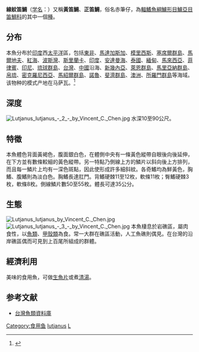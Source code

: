 {{Speciesbox
| image = Lutjanus lutjanus.JPG
| status = NE
| status_system = iucn3.1
| genus = Lutjanus
| species = lutjanus
| authority = [[Bloch|Bloch]], 1790
| synonyms = {{collapsible list|
*''Mesoprion caroui''<br /><small>Cuvier, 1828</small>
*''Diacope lineolata''<br /><small>Rüppell, 1829</small>
*''Mesoprion erythrognathus''<br /><small>Valenciennes, 1831</small>
*''Lutjanus blochii''<br /><small>Lacepède, 1802</small>
*''Mesoprion xanthopterygius''<br /><small>Bleeker, 1849</small>
*''Lutjanus lineolatus''<br /><small>Rüppell, 1829</small>
*''Lutianus lineolatus''<br /><small>Rüppell, 1829</small>
*''Serranus nouleny''<br /><small>Valenciennes, 1828</small>
*''Rhomboplitoides megalops''<br /><small>Fowler, 1918</small>
}}
}}
'''線紋笛鯛'''（[[学名|学名]]：{{lang|la|''Lutjanus lutjanus''}}）又稱'''黃笛鯛'''、'''正笛鯛'''，俗名赤筆仔，為[[輻鰭魚綱|輻鰭魚綱]][[鱸形目|鱸形目]][[鱸亞目|鱸亞目]][[笛鯛科|笛鯛科]]的其中一個[[種|種]]。

==分布==
本魚分布於[[印度|印度]]西[[太平洋|太平洋]]區，包括[[東非|東非]]、[[馬達加斯加|馬達加斯加]]、[[模里西斯|模里西斯]]、[[塞席爾群島|塞席爾群島]]、[[馬爾地夫|馬爾地夫]]、[[紅海|紅海]]、[[波斯灣|波斯灣]]、[[斯里蘭卡|斯里蘭卡]]、[[印度|印度]]、[[安達曼海|安達曼海]]、[[泰國|泰國]]、[[緬甸|緬甸]]、[[馬來西亞|馬來西亞]]、[[菲律賓|菲律賓]]、[[印尼|印尼]]、[[琉球群島|琉球群島]]、[[台灣|台灣]]、[[中國|中國]]沿海、[[新幾內亞|新幾內亞]]、[[萊恩群島|萊恩群島]]、[[馬里亞納群島|馬里亞納群島]]、[[帛琉|帛琉]]、[[密克羅尼西亞|密克羅尼西亞]]、[[馬紹爾群島|馬紹爾群島]]、[[諾魯|諾魯]]、[[斐濟群島|斐濟群島]]、[[澳洲|澳洲]]、[[所羅門群島|所羅門群島]]等海域。该物种的模式产地在马萨瓦。<ref name='id7441'>{{cite web| url =http://www.bioinfo.cn/db05/BjdwSpecies.php?action=view&id=7441| title =线纹笛鲷| work =中国动物物种编目数据库| publisher =中国科学院微生物研究所| author =中国科学院动物研究所| accessdate =2009-04-16| deadurl =yes| archiveurl =https://web.archive.org/web/20160305001936/http://www.bioinfo.cn/db05/BjdwSpecies.php?action=view&id=7441| archivedate =2016-03-05}}</ref>

==深度==
[[File:Lutjanus_lutjanus_-_2_-_by_Vincent_C._Chen.jpg|thumb]]
水深10至90公尺。

==特徵==
本魚體色背面黃褐色，腹面銀白色，在體側中央有一條黃色縱帶自眼後向後延伸，在下方並有數條較細的黃色縱帶。另一特點乃側線上方的鱗片以斜向後上方排列，而且每一鱗片上均有一深色斑點，因此使形成許多細斜紋。各奇鰭均為鮮黃色，胸鰭、腹鰭則為淡白色。胸鰭長達肛門。背鰭硬棘11至12枚，軟條11枚；臀鰭硬棘3枚，軟條8枚。側線鱗片數50至55枚。體長可達35公分。

==生態==
[[File:Lutjanus_lutjanus_by_Vincent_C._Chen.jpg|thumb]]
[[File:Lutjanus_lutjanus_-_3_-_by_Vincent_C._Chen.jpg|thumb]]
本魚棲息於岩礁區，屬肉食性，以[[魚類|魚類]]、[[甲殼類|甲殼類]]為食。常一大群在礁區活動，人工魚礁則偶見。在台灣的沿岸礁區偶而可見到上百尾所組成的群體。

==經濟利用==
美味的食用魚，可做[[生魚片|生魚片]]或煮[[清湯|清湯]]。

==参考文献==
{{reflist}}
*[http://fishdb.sinica.edu.tw/ 台灣魚類資料庫]{{Wayback|url=http://fishdb.sinica.edu.tw/ |date=20160304193340 }}
{{wikispecies|Lutjanus lineolatus}}
{{Taxonbar|from=Q2756170}}

[[Category:食用鱼|Category:食用鱼]]
[[Category:笛鯛屬|lutjanus]]
[[Category:1790年描述的鱼类|L]]